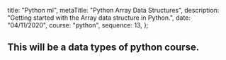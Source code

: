 
  title: "Python ml",
  metaTitle: "Python Array Data Structures",
  description: "Getting started with the Array data structure in Python.",
  date: "04/11/2020",
  course: "python",
  sequence: 13,
};


## This will be a data types of python course.
